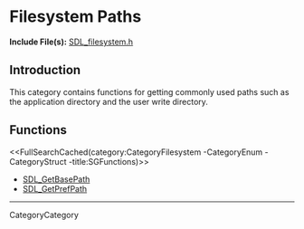 
= Filesystem Paths =

'''Include File(s):'''  [https://github.com/libsdl-org/SDL/blob/SDL2/include/SDL_filesystem.h SDL_filesystem.h]


== Introduction ==

This category contains functions for getting commonly used paths such as the application directory and the user write directory.


<!-- #Remove the ## in front of the next 2 lines to automatically create a list on the page.  Remove this comment. -->
<!-- #== Enumerations == -->
<!-- #<<FullSearchCached(category:CategoryFilesystem CategoryEnum -title:SGEnumerations)>> -->


<!-- #Remove the ## in front of the next 2 lines to automatically create a list on the page.  Remove this comment. -->
<!-- #== Structures == -->
<!-- #<<FullSearchCached(category:CategoryFilesystem CategoryStruct -title:SGStructures)>> -->


== Functions ==
<<FullSearchCached(category:CategoryFilesystem -CategoryEnum -CategoryStruct -title:SGFunctions)>>

<!-- BEGIN CATEGORY LIST -->
* [[SDL_GetBasePath]]
* [[SDL_GetPrefPath]]
<!-- END CATEGORY LIST -->
----
CategoryCategory
